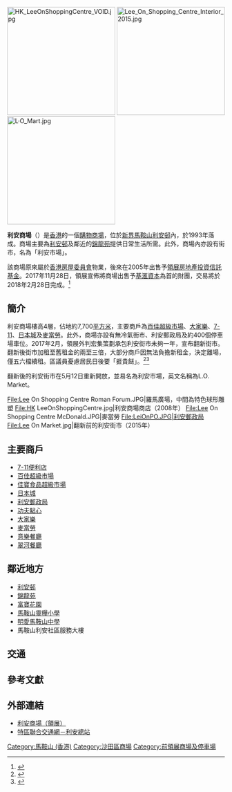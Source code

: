 {{Coord|22.4265|114.2410|display=title}}
{{Infobox shopping mall 
| shopping_mall_name = 利安商場<br />Lee On Shopping Centre
| image = Lee On Shopping Centre 201108.jpg
| image_width  = 250px
| caption = 
| location = [[馬鞍山_(香港市鎮)|馬鞍山]]沙安街23號
| opening_date = 1993年
| closing_date =
| developer = [[香港房屋委員會|香港房屋委員會]]
| manager = 
| owner = [[基滙資本|基滙資本]]
| architect =
| number_of_stores = 24
| number_of_anchors = 
| floor_area = 約7,700[[平方米|平方米]]
| floors = 4層
| parking = 約400個車位
| website = [http://www.thelinkreit.com/TC/properties/Pages/Property-Locator-Details.aspx?pid=118 利安商場]
}}
[[File:HK_LeeOnShoppingCentre_VOID.jpg|250px]]
[[File:Lee_On_Shopping_Centre_Interior_2015.jpg|250px]]
[[File:L·O_Mart.jpg|250px]]

'''利安商場'''（{{lang-en|'''Lee On Shopping Centre'''}}）是[[香港|香港]]的一個[[購物商場|購物商場]]，位於[[新界|新界]][[馬鞍山_(香港市鎮)|馬鞍山]][[利安邨|利安邨]]內，於1993年落成。商場主要為[[利安邨|利安邨]]及鄰近的[[錦龍苑|錦龍苑]]提供日常生活所需。此外，商場內亦設有街市，名為「利安市場」。

該商場原來屬於[[香港房屋委員會|香港房屋委員會]]物業，後來在2005年出售予[[領展房地產投資信託基金|領展房地產投資信託基金]]。2017年11月28日，領展宣佈將商場出售予[[基滙資本|基滙資本]]為首的財團，交易將於2018年2月28日完成。<ref>{{cite web|title=展拍板230億出售17商場　基匯資本為首財團購入|url=https://www.hk01.com/%E7%B6%93%E6%BF%9F/137210/%E9%A0%98%E5%B1%95%E6%8B%8D%E6%9D%BF230%E5%84%84%E5%87%BA%E5%94%AE17%E5%95%86%E5%A0%B4-%E5%9F%BA%E5%8C%AF%E8%B3%87%E6%9C%AC%E7%82%BA%E9%A6%96%E8%B2%A1%E5%9C%98%E8%B3%BC%E5%85%A5|publisher=香港01|accessdate=2017-11-30|date=2017-11-28}}</ref>

==簡介==
利安商場樓高4層，佔地約7,700[[平方米|平方米]]，主要商戶為[[百佳超級市場|百佳超級市場]]、[[大家樂|大家樂]]、[[7-11|7-11]]、[[日本城|日本城]]及[[麥當勞|麥當勞]]。此外，商場亦設有無冷氣街市、利安郵政局及約400個停車場車位。2017年2月，領展外判宏集策劃承包利安街市未夠一年，宣布翻新街市。翻新後街市加租至舊租金的兩至三倍，大部分商戶因無法負擔新租金，決定離場，僅五六檔續租。區議員憂慮居民日後要「捱貴餸」。<ref>{{cite news|title=利安街市翻新加租達兩倍 商戶多離場 部分檔稱未獲商租約關注團體憂居民「捱貴餸」|url=http://news.mingpao.com/pns/dailynews/web_tc/article/20170219/s00002/1487440531095|accessdate=2017-02-19|publisher=明報|date=2017-02-19|archive-date=2017-02-19|archive-url=https://web.archive.org/web/20170219172002/http://news.mingpao.com/pns/dailynews/web_tc/article/20170219/s00002/1487440531095|dead-url=no}}</ref><ref>{{Cite news |url=http://hk.on.cc/hk/bkn/cnt/news/20170526/bkn-20170526163855496-0526_00822_001.html |title=馬鞍山將軍澳缺食環街市　6成居民嫌餸貴 |website=on.cc |date=2017-05-26 |accessdate=2017-11-01 |archive-date=2017-11-07 |archive-url=https://web.archive.org/web/20171107020143/http://hk.on.cc/hk/bkn/cnt/news/20170526/bkn-20170526163855496-0526_00822_001.html |dead-url=no }}</ref>

翻新後的利安街市在5月12日重新開放，並易名為利安市場，英文名稱為L.O. Market。

<gallery>
File:Lee On Shopping Centre Roman Forum.JPG|羅馬廣場，中間為特色球形雕塑
File:HK LeeOnShoppingCentre.jpg|利安商場商店（2008年）
File:Lee On Shopping Centre McDonald.JPG|麥當勞
File:LeiOnPO.JPG|利安郵政局
File:Lee On Market.jpg|翻新前的利安街市（2015年）
</gallery>

==主要商戶==
*[[7-11便利店|7-11便利店]]
*[[百佳超級市場|百佳超級市場]]
*[[佳寶食品超級市場|佳寶食品超級市場]]
*[[日本城|日本城]]
*[[香港郵政|利安郵政局]]
*[[功夫點心|功夫點心]]
*[[大家樂|大家樂]]
*[[麥當勞|麥當勞]]
*[[意樂餐廳|意樂餐廳]]
*[[翠河餐廳|翠河餐廳]]

==鄰近地方==
*[[利安邨|利安邨]]
*[[錦龍苑|錦龍苑]]
*[[富寶花園|富寶花園]]
*[[馬鞍山靈糧小學|馬鞍山靈糧小學]]
*[[明愛馬鞍山中學|明愛馬鞍山中學]]
*馬鞍山利安社區服務大樓

==交通==
{{參見|利安邨#交通}}

==參考文獻==
{{Reflist}}

==外部連結==
* [http://www.thelinkreit.com/TC/leasing/Pages/Property-Locator-Details.aspx?pid=118 利安商場（領展）]{{Dead link|date=2020年1月 |bot=InternetArchiveBot |fix-attempted=yes }}
* [http://www.ushb.net/rtinfo/stops/le01-t-1000-0.htm 特區聯合交通網－利安總站]{{Wayback|url=http://www.ushb.net/rtinfo/stops/le01-t-1000-0.htm |date=20080605160447 }}

{{前領展物業}}

[[Category:馬鞍山_(香港)|Category:馬鞍山 (香港)]]
[[Category:沙田區商場|Category:沙田區商場]]
[[Category:前領展商場及停車場|Category:前領展商場及停車場]]